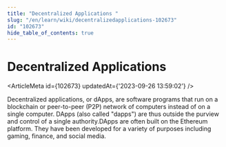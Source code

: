 ```yaml
---
title: "Decentralized Applications "
slug: "/en/learn/wiki/decentralizedapplications-102673"
id: "102673"
hide_table_of_contents: true
---
```



# Decentralized Applications 

<ArticleMeta id={102673} updatedAt={'2023-09-26 13:59:02'} />
<div className='border-solid border-b border-t-0 my-4 border-[var(--ifm-color-gray-300)]' />

Decentralized applications, or dApps, are software programs that run on a blockchain or peer-to-peer (P2P) network of computers instead of on a single computer. DApps (also called "dapps") are thus outside the purview and control of a single authority.DApps are often built on the Ethereum platform. They have been developed for a variety of purposes including gaming, finance, and social media.
